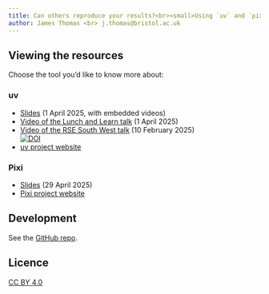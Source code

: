 ```yaml
---
title: Can others reproduce your results?<br><small>Using `uv` and `pixi` in Python data analysis projects</small>
author: James Thomas <br> j.thomas@bristol.ac.uk
---
```


## Viewing the resources

Choose the tool you'd like to know more about:

### uv

- [Slides](./slides/uv/) (<time datetime="2025-04-01">1 April 2025</time>, with embedded videos)
- [Video of the Lunch and Learn talk](https://youtu.be/OJ_-rkoeol8) (<time datetime="2025-04-01">1 April 2025</time>)
- [Video of the RSE South West talk](https://zenodo.org/records/14837979) (<time datetime="2025-02-10">10 February 2025</time>)<br>[![DOI](https://zenodo.org/badge/DOI/10.5281/zenodo.14837979.svg)](https://doi.org/10.5281/zenodo.14837979)
- [uv project website](https://docs.astral.sh/uv/)

### Pixi

- [Slides](./slides/pixi/) (<time datetime="2025-04-29">29 April 2025</time>)
- [Pixi project website](https://pixi.sh)

## Development

See the [GitHub repo](https://github.com/jatonline/managing-dependencies-using-uv-and-pixi/blob/main/README.md#development).

## Licence

[CC BY 4.0](https://creativecommons.org/licenses/by/4.0/deed.en)
